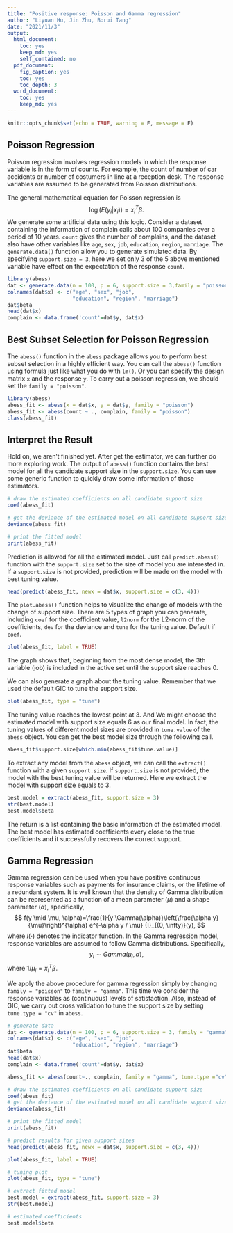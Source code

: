 ```yaml
---
title: "Positive response: Poisson and Gamma regression"
author: "Liyuan Hu, Jin Zhu, Borui Tang"
date: "2021/11/3"
output:
  html_document: 
    toc: yes
    keep_md: yes
    self_contained: no
  pdf_document:
    fig_caption: yes
    toc: yes
    toc_depth: 3
  word_document: 
    toc: yes
    keep_md: yes
---
```


```r
knitr::opts_chunk$set(echo = TRUE, warning = F, message = F)
```

## Poisson Regression

Poisson regression involves regression models in which the response variable is in the form of counts. For example, the count of number of car accidents or number of costumers in line at a  reception desk. The response variables are assumed to be generated from Poisson distributions.

The general mathematical equation for Poisson regression is
$$
\log(E(y_i|x_i)) = x_i^T \beta.
$$
We generate some artificial data using this logic.
Consider a dataset containing the information of complain calls about 100 companies over a period of 10 years. `count` gives the number of complains, and the dataset also have other variables like `age`, `sex`, `job`, `education`, `region`, `marriage`. The `generate.data()` function allow you to generate simulated data. By specifying `support.size = 3`, here we set only 3 of the 5 above mentioned variable have effect on the expectation of the response `count`. 

```r
library(abess)
dat <- generate.data(n = 100, p = 6, support.size = 3,family = "poisson")
colnames(dat$x) <- c("age", "sex", "job", 
                     "education", "region", "marriage")
dat$beta
head(dat$x)
complain <- data.frame('count'=dat$y, dat$x)
```

## Best Subset Selection for Poisson Regression

The `abess()` function in the `abess` package allows you to perform best subset selection in a highly efficient way. You can call the `abess()` function using formula just like what you do with `lm()`. Or you can specify the design matrix `x` and the response `y`. To carry out a poisson regression, we should set the `family = "poisson"`.

```r
library(abess)
abess_fit <- abess(x = dat$x, y = dat$y, family = "poisson")
abess_fit <- abess(count ~ ., complain, family = "poisson")
class(abess_fit)
```

<!-- By default, the `abess` function implements the ABESS algorithm with the support size changing from 0 to $\min\{p,n/log(n)p \}$ and the best support size is determined by the Generalized Informatoin Criterion (GIC). You can change the tunging criterion by specifying the argument `tune.type`. The available tuning criterion now are `gic`, `aic`, `bic`, `ebic` and `cv`. For a quicker solution, you can change the tuning strategy to a golden section path which trys to find the elbow point of the tuning criterion over the hyperparameter space. Here we give an example. -->
<!-- ```{r} -->
<!-- abess_fit.gs <- abess(Salary~., Hitters, family = "poisson", tune.type = "bic", tune.path = "gs") -->
<!-- ``` -->

## Interpret the Result

Hold on, we aren't finished yet. After get the estimator, we can further do more exploring work.
The output of `abess()` function contains the best model for all the candidate support size in the `support.size`. You can use some generic function to quickly draw some information of those estimators.
```r
# draw the estimated coefficients on all candidate support size
coef(abess_fit)

# get the deviance of the estimated model on all candidate support size
deviance(abess_fit)

# print the fitted model
print(abess_fit)
```

Prediction is allowed for all the estimated model. Just call `predict.abess()` function with the `support.size` set to the size of model you are interested in. If a `support.size` is not provided, prediction will be made on the model with best tuning value.

```r
head(predict(abess_fit, newx = dat$x, support.size = c(3, 4)))
```


The `plot.abess()` function helps to visualize the change of models with the change of support size. There are 5 types of graph you can generate, including `coef` for the coefficient value, `l2norm` for the L2-norm of the coefficients, `dev` for the deviance and `tune` for the tuning value. Default if `coef`.

```r
plot(abess_fit, label = TRUE)
```
      
The graph shows that, beginning from the most dense model, the 3th variable (job) is included in the active set until the support size reaches 0.

We can also generate a graph about the tuning value. Remember that we used the default GIC to tune the support size. 
```r
plot(abess_fit, type = "tune")
```

The tuning value reaches the lowest point at 3. And We might choose the estimated model with support size equals 6 as our final model. 
In fact, the tuning values of different model sizes are provided in `tune.value` of the `abess` object. You can get the best model size through the following call.

```r
abess_fit$support.size[which.min(abess_fit$tune.value)]
```
To extract any model from the `abess` object, we can call the `extract()` function with a given `support.size`. If `support.size` is not provided, the model with the best tuning value will be returned. Here we extract the model with support size equals to 3.
```r
best.model = extract(abess_fit, support.size = 3)
str(best.model)
best.model$beta
```

The return is a list containing the basic information of the estimated model. The best model has estimated coefficients every close to the true coefficients and it successfully recovers the correct support.

## Gamma Regression

Gamma regression can be used when you have positive continuous response variables such as payments for insurance claims, or the lifetime of a redundant system. It is well known that the density of Gamma distribution can be represented as a function of a mean parameter ($\mu$) and a shape parameter ($\alpha$), specifically,
$$
f(y \mid \mu, \alpha)=\frac{1}{y \Gamma(\alpha)}\left(\frac{\alpha y}{\mu}\right)^{\alpha} e^{-\alpha y / \mu} {I}_{(0, \infty)}(y),
$$
where $I(\cdot)$ denotes the indicator function. In the Gamma regression model, response variables are assumed to follow Gamma distributions. Specifically, 
$$
y_i \sim Gamma(\mu_i, \alpha),
$$
where $1/\mu_i = x_i^T\beta$.

We apply the above procedure for gamma regression simply by changing `family = "poisson"` to `family = "gamma"`.  This time we consider the response variables as (continuous) levels of satisfaction. Also, instead of GIC, we carry out cross validation to tune the support size by setting `tune.type = "cv"` in `abess`.
```r
# generate data
dat <- generate.data(n = 100, p = 6, support.size = 3, family = "gamma")
colnames(dat$x) <- c("age", "sex", "job", 
                     "education", "region", "marriage")
dat$beta
head(dat$x)
complain <- data.frame('count'=dat$y, dat$x)

abess_fit <- abess(count~., complain, family = "gamma", tune.type ="cv")

# draw the estimated coefficients on all candidate support size
coef(abess_fit)
# get the deviance of the estimated model on all candidate support size
deviance(abess_fit)

# print the fitted model
print(abess_fit)

# predict results for given support sizes
head(predict(abess_fit, newx = dat$x, support.size = c(3, 4)))

plot(abess_fit, label = TRUE)

# tuning plot
plot(abess_fit, type = "tune")

# extract fitted model
best.model = extract(abess_fit, support.size = 3)
str(best.model)

# estimated coefficients
best.model$beta
```





